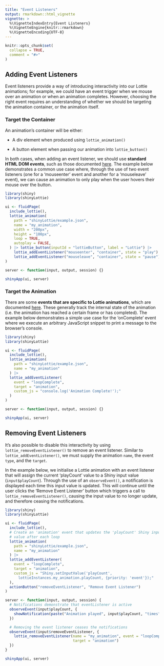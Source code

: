 ```yaml
---
title: "Event Listeners"
output: rmarkdown::html_vignette
vignette: >
  %\VignetteIndexEntry{Event Listeners}
  %\VignetteEngine{knitr::rmarkdown}
  %\VignetteEncoding{UTF-8}
---
```


```r
knitr::opts_chunk$set(
  collapse = TRUE,
  comment = "#>"
)
```

## Adding Event Listeners

Event listeners provide a way of introducing interactivity into our Lottie animations; for example, we could have an event trigger when we mouse over an animation or when an animation completes. However, choosing the right event requires an understanding of whether we should be targeting the animation container, or the animation itself.

### Target the Container

An animation's container will be either:

-   A div element when produced using `lottie_animation()`

-   A button element when passing our animation into `lottie_button()`

In both cases, when adding an event listener, we should use **standard HTML DOM events**, such as those documented [here](https://www.w3schools.com/jsref/dom_obj_event.asp). The example below demonstrates a common use case where, through the use of two event listeners (one for a 'mouseenter' event and another for a 'mouseleave' event), we can cause an animation to only play when the user hovers their mouse over the button.

```r
library(shiny)
library(shinyLottie)

ui <- fluidPage(
  include_lottie(),
  lottie_animation(
    path = "shinyLottie/example.json",
    name = "my_animation",
    width = "200px",
    height = "100px",
    loop = TRUE,
    autoplay = FALSE,
  ) |> lottie_button(inputId = "lottieButton", label = "Lottie") |>
    lottie_addEventListener("mouseenter", "container", state = "play") |>
    lottie_addEventListener("mouseleave", "container", state = "pause")
)

server <- function(input, output, session) {}

shinyApp(ui, server)
```

### Target the Animation

There are some **events that are specific to Lottie animations**, which are documented [here](https://github.com/airbnb/lottie-web?tab=readme-ov-file#events). These generally track the internal state of the animation (i.e. the animation has reached a certain frame or has completed). The example below demonstrates a simple use case for the 'onComplete' event where we execute an arbitrary JavaScript snippet to print a message to the browser's console.

```r
library(shiny)
library(shinyLottie)

ui <- fluidPage(
  include_lottie(),
  lottie_animation(
    path = "shinyLottie/example.json",
    name = "my_animation"
  ) |> 
  lottie_addEventListener(
    event = "loopComplete", 
    target = "animation",
    custom_js = "console.log('Animation Complete!');"
  )
)

server <- function(input, output, session) {}

shinyApp(ui, server)
```

## Removing Event Listeners

It's also possible to disable this interactivity by using `lottie_removeEventListener()` to remove an event listener. Similar to `lottie_addEventListener()`, we must supply the animation `name`, the event `type`, and the `target`.

In the example below, we initialise a Lottie animation with an event listener that will assign the current 'playCount' value to a Shiny input value (`input$playCount`). Through the use of an `observeEvent()`, a notification is displayed each time this input value is updated. This will continue until the user clicks the 'Remove Event Listener' button which triggers a call to `lottie_removeEventListener()`, causing the input value to no longer update, and therefore ceasing the notifications.

```r
library(shiny)
library(shinyLottie)

ui <- fluidPage(
  include_lottie(),
  # Create an 'animation' event that updates the 'playCount' Shiny input
  # value after each loop
  lottie_animation(
    path = "shinyLottie/example.json",
    name = "my_animation"
  ) |> 
  lottie_addEventListener(
    event = "loopComplete", 
    target = "animation",
    custom_js = "Shiny.setInputValue('playCount',
      lottieInstances.my_animation.playCount, {priority: 'event'});"
  ),
  actionButton("removeEventListener", "Remove Event Listener")
)

server <- function(input, output, session) {
  # Notifications demonstrate that eventListener is active
  observeEvent(input$playCount, {
    showNotification(paste("Animation played", input$playCount, "times"), duration = 1)
  })

  # Removing the event listener ceases the notifications
  observeEvent(input$removeEventListener, {
    lottie_removeEventListener(name = "my_animation", event = "loopComplete",
                               target = "animation")
  })
}

shinyApp(ui, server)
```
